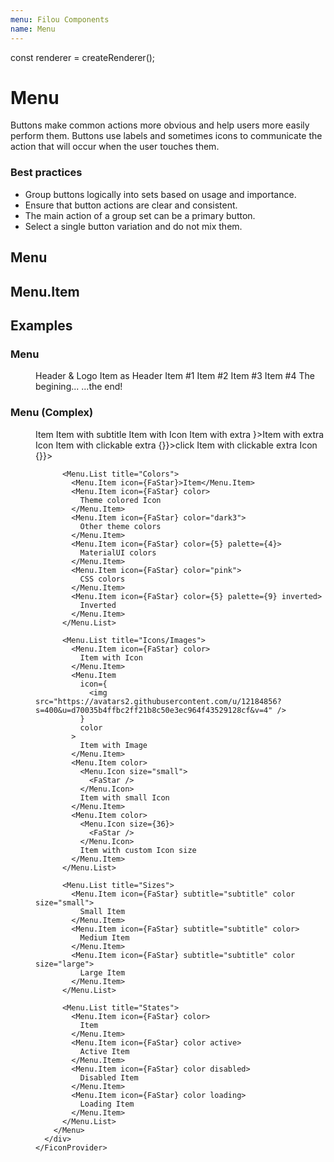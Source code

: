 ```yaml
---
menu: Filou Components
name: Menu
---
```


const renderer = createRenderer();

# Menu

Buttons make common actions more obvious and help users more easily perform them. Buttons use labels and sometimes icons to communicate the action that will occur when the user touches them.

### Best practices

- Group buttons logically into sets based on usage and importance.
- Ensure that button actions are clear and consistent.
- The main action of a group set can be a primary button.
- Select a single button variation and do not mix them.

## Menu

<PropsTable of={Menu} />

## Menu.Item

<PropsTable of={Menu.Item} />

## Examples

### Menu

<Playground>
  <Provider renderer={renderer}>
    <FiconProvider>
      <div style={{ maxWidth: 400 }}>
        <Menu color="dark" inverted>
          <Menu.Header>
            <FaStar />
            Header & Logo
          </Menu.Header>
          <Menu.Header color>
            <Menu.Item icon={FaStar} size="large" extra="yeah">
              Item as Header
            </Menu.Item>
          </Menu.Header>
          <Menu.List title="List with title">
            <Menu.Item icon={FaStar} color inverted={false}>
              Item #1
            </Menu.Item>
            <Menu.Item icon={FaStar} color inverted={false}>
              Item #2
            </Menu.Item>
          </Menu.List>
          <Menu.List title="List with title and extra" extra={FaStar}>
            <Menu.Item icon={FaStar} color inverted={false}>
              Item #3
            </Menu.Item>
            <Menu.Item icon={FaStar} color inverted={false}>
              Item #4
            </Menu.Item>
          </Menu.List>
          <Menu.Divider />
          <Menu.Item color="light4">The begining...</Menu.Item>
          <Menu.Space />
          <Menu.Input />
          <Menu.Space />
          <Menu.Item color="light4">...the end!</Menu.Item>
        </Menu>
      </div>
    </FiconProvider>
  </Provider>
</Playground>

### Menu (Complex)

<Playground>
  <Provider renderer={renderer}>
    <FiconProvider>
      <div style={{ maxWidth: 400 }}>
        <Menu>
          <Menu.List title="Content">
            <Menu.Item>Item</Menu.Item>
            <Menu.Item subtitle="subtitle">Item with subtitle</Menu.Item>
            <Menu.Item icon={FaStar}>Item with Icon</Menu.Item>
            <Menu.Item extra="extra">Item with extra</Menu.Item>
            <Menu.Item extra={<FaStar />}>Item with extra Icon</Menu.Item>
            <Menu.Item>
              Item with clickable extra
              <Menu.Extra onClick={() => {}}>click</Menu.Extra>
            </Menu.Item>
            <Menu.Item>
              Item with clickable extra Icon
              <Menu.Extra onClick={() => {}}>
                <FaStar />
              </Menu.Extra>
            </Menu.Item>
          </Menu.List>

          <Menu.List title="Colors">
            <Menu.Item icon={FaStar}>Item</Menu.Item>
            <Menu.Item icon={FaStar} color>
              Theme colored Icon
            </Menu.Item>
            <Menu.Item icon={FaStar} color="dark3">
              Other theme colors
            </Menu.Item>
            <Menu.Item icon={FaStar} color={5} palette={4}>
              MaterialUI colors
            </Menu.Item>
            <Menu.Item icon={FaStar} color="pink">
              CSS colors
            </Menu.Item>
            <Menu.Item icon={FaStar} color={5} palette={9} inverted>
              Inverted
            </Menu.Item>
          </Menu.List>

          <Menu.List title="Icons/Images">
            <Menu.Item icon={FaStar} color>
              Item with Icon
            </Menu.Item>
            <Menu.Item
              icon={
                <img src="https://avatars2.githubusercontent.com/u/12184856?s=400&u=d70035b4ffbc2ff21b8c50e3ec964f43529128cf&v=4" />
              }
              color
            >
              Item with Image
            </Menu.Item>
            <Menu.Item color>
              <Menu.Icon size="small">
                <FaStar />
              </Menu.Icon>
              Item with small Icon
            </Menu.Item>
            <Menu.Item color>
              <Menu.Icon size={36}>
                <FaStar />
              </Menu.Icon>
              Item with custom Icon size
            </Menu.Item>
          </Menu.List>

          <Menu.List title="Sizes">
            <Menu.Item icon={FaStar} subtitle="subtitle" color size="small">
              Small Item
            </Menu.Item>
            <Menu.Item icon={FaStar} subtitle="subtitle" color>
              Medium Item
            </Menu.Item>
            <Menu.Item icon={FaStar} subtitle="subtitle" color size="large">
              Large Item
            </Menu.Item>
          </Menu.List>

          <Menu.List title="States">
            <Menu.Item icon={FaStar} color>
              Item
            </Menu.Item>
            <Menu.Item icon={FaStar} color active>
              Active Item
            </Menu.Item>
            <Menu.Item icon={FaStar} color disabled>
              Disabled Item
            </Menu.Item>
            <Menu.Item icon={FaStar} color loading>
              Loading Item
            </Menu.Item>
          </Menu.List>
        </Menu>
      </div>
    </FiconProvider>

  </Provider>
</Playground>
